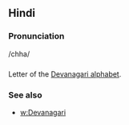 == Hindi ==

=== Pronunciation ===
/chha/

=== ===

Letter of the [[Devanagari alphabet]].

=== See also ===

* [[w:Devanagari]]